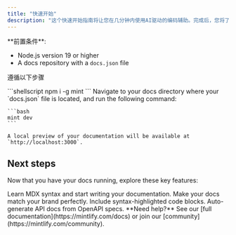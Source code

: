 ```yaml
---
title: "快速开始"
description: "这个快速开始指南将让您在几分钟内使用AI驱动的编码辅助。完成后，您将了解如何使用 Codex 进行常见的开发任务。"
---
```


<Info>
  **前置条件**:

  - Node.js version 19 or higher
  - A docs repository with a `docs.json` file
</Info>

遵循以下步骤

<Steps>
  <Step title="安装 Codex">
    ```shellscript
    npm i -g mint
    ```
  </Step>
  <Step title="Preview locally">
    Navigate to your docs directory where your `docs.json` file is located, and run the following command:

    ```bash
    mint dev
    ```

    A local preview of your documentation will be available at `http://localhost:3000`.
  </Step>
</Steps>

## Next steps

Now that you have your docs running, explore these key features:

<CardGroup cols={2}>
  <Card title="Write Content" icon="pen-to-square" href="/essentials/markdown">
    Learn MDX syntax and start writing your documentation.
  </Card>
  <Card title="Customize style" icon="palette" href="/essentials/settings">
    Make your docs match your brand perfectly.
  </Card>
  <Card title="Add code examples" icon="square-code" href="/essentials/code">
    Include syntax-highlighted code blocks.
  </Card>
  <Card title="API documentation" icon="code" href="/api-reference/introduction">
    Auto-generate API docs from OpenAPI specs.
  </Card>
</CardGroup>

<Note>
  **Need help?** See our [full documentation](https://mintlify.com/docs) or join our [community](https://mintlify.com/community).
</Note>